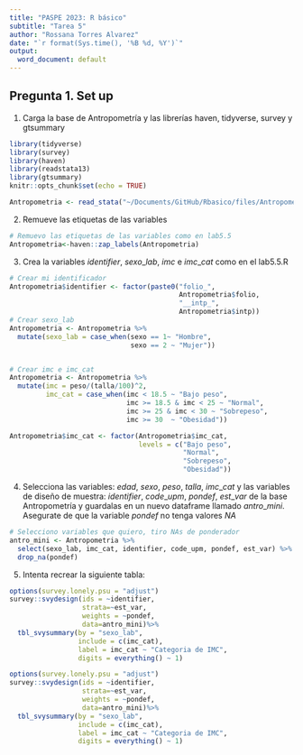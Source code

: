 ```yaml
---
title: "PASPE 2023: R básico"
subtitle: "Tarea 5"
author: "Rossana Torres Alvarez"
date: "`r format(Sys.time(), '%B %d, %Y')`"
output:
  word_document: default
---
```


## Pregunta 1. Set up
1. Carga la base de Antropometría y las librerías haven, tidyverse, survey y gtsummary
```r
library(tidyverse)
library(survey)
library(haven)
library(readstata13)
library(gtsummary)
knitr::opts_chunk$set(echo = TRUE)

Antropometria <- read_stata("~/Documents/GitHub/Rbasico/files/Antropometria.dta")

```

2. Remueve las etiquetas de las variables

```r


# Remuevo las etiquetas de las variables como en lab5.5
Antropometria<-haven::zap_labels(Antropometria)

```

3. Crea la variables $identifier$, $sexo\_lab$, $imc$ e $imc\_cat$ como en el lab5.5.R
```r
# Crear mi identificador
Antropometria$identifier <- factor(paste0("folio_",
                                          Antropometria$folio,
                                          "__intp_",
                                          Antropometria$intp))
# Crear sexo_lab
Antropometria <- Antropometria %>% 
  mutate(sexo_lab = case_when(sexo == 1~ "Hombre",
                              sexo == 2 ~ "Mujer"))


# Crear imc e imc_cat
Antropometria <- Antropometria %>% 
  mutate(imc = peso/(talla/100)^2,
         imc_cat = case_when(imc < 18.5 ~ "Bajo peso",
                             imc >= 18.5 & imc < 25 ~ "Normal",
                             imc >= 25 & imc < 30 ~ "Sobrepeso",
                             imc >= 30  ~ "Obesidad"))

Antropometria$imc_cat <- factor(Antropometria$imc_cat,
                                levels = c("Bajo peso",
                                           "Normal",
                                           "Sobrepeso",
                                           "Obesidad"))

```

4. Selecciona las variables: $edad$, $sexo$, $peso$, $talla$, $imc\_cat$ y las variables de diseño de muestra: $identifier$, $code\_upm$, $pondef$, $est\_var$ de la base Antropometría y guardalas en un nuevo dataframe llamado $antro\_mini$. Asegurate de que la variable $pondef$ no tenga valores $NA$

```r

# Selecciono variables que quiero, tiro NAs de ponderador
antro_mini <- Antropometria %>% 
  select(sexo_lab, imc_cat, identifier, code_upm, pondef, est_var) %>% 
  drop_na(pondef)

```

5. Intenta recrear la siguiente tabla:

```r
options(survey.lonely.psu = "adjust")
survey::svydesign(ids = ~identifier,
                  strata=~est_var,
                  weights = ~pondef,
                  data=antro_mini)%>%
  tbl_svysummary(by = "sexo_lab", 
                 include = c(imc_cat), 
                 label = imc_cat ~ "Categoria de IMC",
                 digits = everything() ~ 1)

```



```r
options(survey.lonely.psu = "adjust")
survey::svydesign(ids = ~identifier,
                  strata=~est_var,
                  weights = ~pondef,
                  data=antro_mini)%>%
  tbl_svysummary(by = "sexo_lab", 
                 include = c(imc_cat), 
                 label = imc_cat ~ "Categoria de IMC",
                 digits = everything() ~ 1)

```






